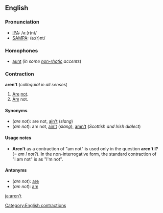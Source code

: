 ==English==

=== Pronunciation ===
*[[w:IPA|IPA]]: /aː(r)nt/
*[[w:SAMPA|SAMPA]]: /a:(r)nt/

===Homophones===
*[[aunt]] (''in some [[non-rhotic]] accents'')

===Contraction===
'''aren't''' (''colloquial in all senses'')

#[[Are]] [[not]].
#[[Am]] not.

====Synonyms====
*(''are not''): are not, [[ain't]] (''slang'')
*(''am not''): am not, [[ain't]] (''slang''), [[amn't]] (''Scottish and Irish dialect'')

====Usage notes====
*'''Aren't''' as a contraction of "am not" is used only in the question '''aren't I?''' (= ''am I not?'').  In the non-interrogative form, the standard contraction of "I am not" is as "I'm not".

====Antonyms====
*(''are not''): [[are]]
*(''am not''): [[am]]


[[Category:English contractions]]

[[ja:aren't]]